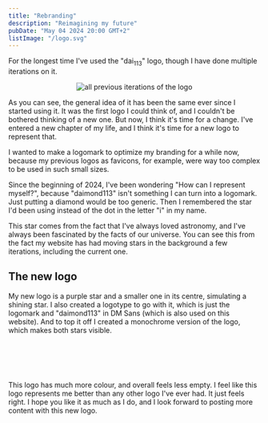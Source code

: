 ```yaml
---
title: "Rebranding"
description: "Reimagining my future"
pubDate: "May 04 2024 20:00 GMT+2"
listImage: "/logo.svg"
---
```


For the longest time I've used the "dai<sub>113</sub>" logo, though I have done multiple iterations on it.

<div align="center">

![all previous iterations of the logo](/blog-assets/old-logos.png)

</div>

As you can see, the general idea of it has been the same ever since I started using it. It was the first logo I could think of, and I couldn't be bothered thinking of a new one. But now, I think it's time for a change. I've entered a new chapter of my life, and I think it's time for a new logo to represent that.

I wanted to make a logomark to optimize my branding for a while now, because my previous logos as favicons, for example, were way too complex to be
used in such small sizes.

Since the beginning of 2024, I've been wondering "How can I represent myself?", because "daimond113" isn't something
I can turn into a logomark. Just putting a diamond would be too generic. Then I remembered the star I'd been using instead of the dot in the letter
"i" in my name.

This star comes from the fact that I've always loved astronomy, and I've always been fascinated by the facts of our universe. You can see this
from the fact my website has had moving stars in the background a few iterations, including the current one.

## The new logo

My new logo is a purple star and a smaller one in its centre, simulating a shining star. I also created a logotype to go with it, which is just the logomark and "daimond113" in DM Sans (which is also used on this website). And to top it off I created a monochrome version of the logo, which makes both stars visible.

<div style="display: flex; flex-direction: column; align-items: center; gap: 2rem; width: 100%;">

<div style="width: 250px" title="new logomark">

<Fragment set:html={logoSvg} />
</div>

<div style="width: 250px" title="new logotype">

<Fragment set:html={logotypeSvg} />
</div>

<div style="width: 250px" title="monochrome logo">

<Fragment set:html={monochromeSvg} />
</div>

</div>

This logo has much more colour, and overall feels less empty. I feel like this logo represents me better than any other logo I've ever had. It just feels right. I hope you like it as much as I do, and I
look forward to posting more content with this new logo.
